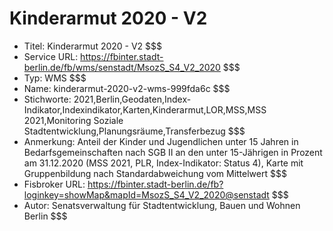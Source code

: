 # Kinderarmut 2020 - V2
- Titel: Kinderarmut 2020 - V2 $$$
- Service URL: https://fbinter.stadt-berlin.de/fb/wms/senstadt/MsozS_S4_V2_2020 $$$
- Typ: WMS $$$
- Name: kinderarmut-2020-v2-wms-999fda6c $$$
- Stichworte: 2021,Berlin,Geodaten,Index-Indikator,Indexindikator,Karten,Kinderarmut,LOR,MSS,MSS 2021,Monitoring Soziale Stadtentwicklung,Planungsräume,Transferbezug $$$
- Anmerkung: Anteil der Kinder und Jugendlichen unter 15 Jahren in Bedarfsgemeinschaften nach SGB II an den unter 15-Jährigen in Prozent am 31.12.2020 (MSS 2021, PLR, Index-Indikator: Status 4), Karte mit Gruppenbildung nach Standardabweichung vom Mittelwert $$$
- Fisbroker URL: https://fbinter.stadt-berlin.de/fb?loginkey=showMap&mapId=MsozS_S4_V2_2020@senstadt $$$
- Autor: Senatsverwaltung für Stadtentwicklung, Bauen und Wohnen Berlin $$$
